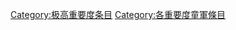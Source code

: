 {{catmore1|[[Wikipedia:童軍专题|Wikipedia:童軍专题]]}}
{{Articles by Importance|topic=童軍|project=童軍|format=TOC}}
{{emptycat}}

[[Category:极高重要度条目|Category:极高重要度条目]]
[[Category:各重要度童軍條目|Category:各重要度童軍條目]]